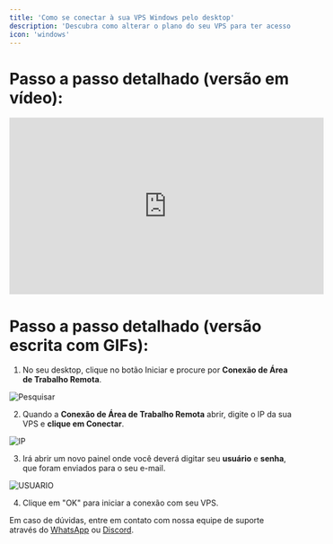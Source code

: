 ```yaml
---
title: 'Como se conectar à sua VPS Windows pelo desktop'
description: 'Descubra como alterar o plano do seu VPS para ter acesso a mais recursos, como CPU, RAM e armazenamento, de acordo com suas demandas.'
icon: 'windows'
---
```


# **Passo a passo detalhado (versão em vídeo):**


<iframe width="560" height="315" src="https://www.youtube.com/embed/h3ZcLrZtviI?si=Ivq1A_P7bQl15iJ9" title="YouTube video player" frameborder="0" allow="accelerometer; autoplay; clipboard-write; encrypted-media; gyroscope; picture-in-picture; web-share" referrerpolicy="strict-origin-when-cross-origin" allowfullscreen></iframe>

# **Passo a passo detalhado (versão escrita com GIFs):**

1. No seu desktop, clique no botão Iniciar e procure por **Conexão de Área de Trabalho Remota**.

![Pesquisar](https://i.imgur.com/VLEqGKQ.gif)

2. Quando a **Conexão de Área de Trabalho Remota** abrir, digite o IP da sua VPS e **clique em Conectar**.

![IP](https://i.imgur.com/XzeS01X.gif)

3. Irá abrir um novo painel onde você deverá digitar seu **usuário** e **senha**, que foram enviados para o seu e-mail.

![USUARIO](https://i.imgur.com/Nz2dQml.gif)

4. Clique em "OK" para iniciar a conexão com seu VPS.

<Note>Em caso de dúvidas, entre em contato com nossa equipe de suporte através do [WhatsApp](https://api.whatsapp.com/send/?phone=5511910603976&text=Ol%C3%A1%2C+gostaria+de+uma+ajuda%21&type=phone_number&app_absent=0) ou [Discord](https://discord.com/invite/wfx9C73).</Note>

